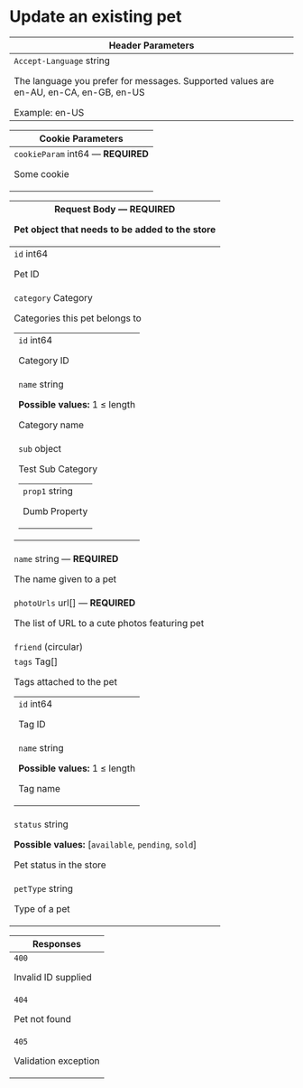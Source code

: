 # Update an existing pet

<table style={{"display":"table","width":"100%"}}><thead><tr><th style={{"textAlign":"left"}}>Header Parameters</th></tr></thead><tbody><tr><td><code>Accept-Language</code><span style={{"opacity":"0.6"}}> string</span><div style={{"marginTop":"var(--ifm-table-cell-padding)"}}>

The language you prefer for messages. Supported values are en-AU, en-CA, en-GB, en-US

</div><div style={{"marginTop":"var(--ifm-table-cell-padding)"}}>Example: en-US</div></td></tr></tbody></table><table style={{"display":"table","width":"100%"}}><thead><tr><th style={{"textAlign":"left"}}>Cookie Parameters</th></tr></thead><tbody><tr><td><code>cookieParam</code><span style={{"opacity":"0.6"}}> int64</span><span style={{"opacity":"0.6"}}> — </span><strong style={{"fontSize":"var(--ifm-code-font-size)","color":"var(--openapi-required)"}}> REQUIRED</strong><div style={{"marginTop":"var(--ifm-table-cell-padding)"}}>

Some cookie

</div></td></tr></tbody></table><table style={{"display":"table","width":"100%"}}><thead><tr><th style={{"textAlign":"left"}}>Request Body <span style={{"opacity":"0.6"}}> — </span><strong style={{"fontSize":"var(--ifm-code-font-size)","color":"var(--openapi-required)"}}> REQUIRED</strong><div>

Pet object that needs to be added to the store

</div></th></tr></thead><tbody><tr><td><code>id</code><span style={{"opacity":"0.6"}}> int64</span><div style={{"marginTop":"var(--ifm-table-cell-padding)"}}>

Pet ID

</div></td></tr><tr><td><code>category</code><span style={{"opacity":"0.6"}}> Category</span><div style={{"marginTop":"var(--ifm-table-cell-padding)"}}>

Categories this pet belongs to

</div><table style={{"display":"table","width":"100%","marginTop":"var(--ifm-table-cell-padding)","marginBottom":"0px"}}><tbody><tr><td><code>id</code><span style={{"opacity":"0.6"}}> int64</span><div style={{"marginTop":"var(--ifm-table-cell-padding)"}}>

Category ID

</div></td></tr><tr><td><code>name</code><span style={{"opacity":"0.6"}}> string</span><div style={{"marginTop":"var(--ifm-table-cell-padding)"}}>

**Possible values:** 1 ≤ length

</div><div style={{"marginTop":"var(--ifm-table-cell-padding)"}}>

Category name

</div></td></tr><tr><td><code>sub</code><span style={{"opacity":"0.6"}}> object</span><div style={{"marginTop":"var(--ifm-table-cell-padding)"}}>

Test Sub Category

</div><table style={{"display":"table","width":"100%","marginTop":"var(--ifm-table-cell-padding)","marginBottom":"0px"}}><tbody><tr><td><code>prop1</code><span style={{"opacity":"0.6"}}> string</span><div style={{"marginTop":"var(--ifm-table-cell-padding)"}}>

Dumb Property

</div></td></tr></tbody></table></td></tr></tbody></table></td></tr><tr><td><code>name</code><span style={{"opacity":"0.6"}}> string</span><span style={{"opacity":"0.6"}}> — </span><strong style={{"fontSize":"var(--ifm-code-font-size)","color":"var(--openapi-required)"}}> REQUIRED</strong><div style={{"marginTop":"var(--ifm-table-cell-padding)"}}>

The name given to a pet

</div></td></tr><tr><td><code>photoUrls</code><span style={{"opacity":"0.6"}}> url[]</span><span style={{"opacity":"0.6"}}> — </span><strong style={{"fontSize":"var(--ifm-code-font-size)","color":"var(--openapi-required)"}}> REQUIRED</strong><div style={{"marginTop":"var(--ifm-table-cell-padding)"}}>

The list of URL to a cute photos featuring pet

</div></td></tr><tr><td><code>friend</code><span style={{"opacity":"0.6"}}>  (circular)</span></td></tr><tr><td><code>tags</code><span style={{"opacity":"0.6"}}> Tag[]</span><div style={{"marginTop":"var(--ifm-table-cell-padding)"}}>

Tags attached to the pet

</div><table style={{"display":"table","width":"100%","marginTop":"var(--ifm-table-cell-padding)","marginBottom":"0px"}}><tbody><tr><td><code>id</code><span style={{"opacity":"0.6"}}> int64</span><div style={{"marginTop":"var(--ifm-table-cell-padding)"}}>

Tag ID

</div></td></tr><tr><td><code>name</code><span style={{"opacity":"0.6"}}> string</span><div style={{"marginTop":"var(--ifm-table-cell-padding)"}}>

**Possible values:** 1 ≤ length

</div><div style={{"marginTop":"var(--ifm-table-cell-padding)"}}>

Tag name

</div></td></tr></tbody></table></td></tr><tr><td><code>status</code><span style={{"opacity":"0.6"}}> string</span><div style={{"marginTop":"var(--ifm-table-cell-padding)"}}>

**Possible values:** [`available`, `pending`, `sold`]

</div><div style={{"marginTop":"var(--ifm-table-cell-padding)"}}>

Pet status in the store

</div></td></tr><tr><td><code>petType</code><span style={{"opacity":"0.6"}}> string</span><div style={{"marginTop":"var(--ifm-table-cell-padding)"}}>

Type of a pet

</div></td></tr></tbody></table><table style={{"display":"table","width":"100%"}}><thead><tr><th style={{"textAlign":"left"}}>Responses</th></tr></thead><tbody><tr><td><div style={{"display":"flex"}}><div style={{"marginRight":"var(--ifm-table-cell-padding)"}}><code>400</code></div><div>

Invalid ID supplied

</div></div><div></div></td></tr><tr><td><div style={{"display":"flex"}}><div style={{"marginRight":"var(--ifm-table-cell-padding)"}}><code>404</code></div><div>

Pet not found

</div></div><div></div></td></tr><tr><td><div style={{"display":"flex"}}><div style={{"marginRight":"var(--ifm-table-cell-padding)"}}><code>405</code></div><div>

Validation exception

</div></div><div></div></td></tr></tbody></table>